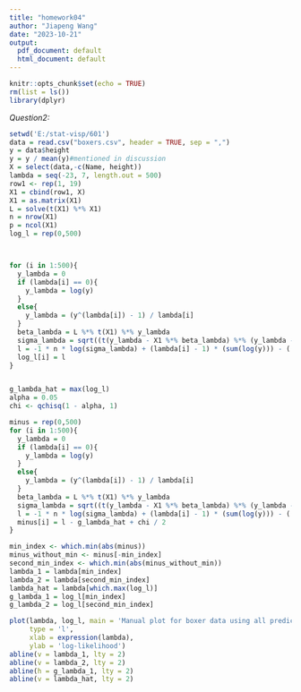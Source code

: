 ```yaml
---
title: "homework04"
author: "Jiapeng Wang"
date: "2023-10-21"
output:
  pdf_document: default
  html_document: default
---
```


```r
knitr::opts_chunk$set(echo = TRUE)
rm(list = ls())
library(dplyr)
```

*Question2:*


```r
setwd('E:/stat-visp/601')
data = read.csv("boxers.csv", header = TRUE, sep = ",")
y = data$height
y = y / mean(y)#mentioned in discussion
X = select(data,-c(Name, height))
lambda = seq(-23, 7, length.out = 500)
row1 <- rep(1, 19)
X1 = cbind(row1, X)
X1 = as.matrix(X1)
L = solve(t(X1) %*% X1)
n = nrow(X1)
p = ncol(X1)
log_l = rep(0,500)



for (i in 1:500){
  y_lambda = 0
  if (lambda[i] == 0){
    y_lambda = log(y)
  }
  else{
    y_lambda = (y^(lambda[i]) - 1) / lambda[i]
  }
  beta_lambda = L %*% t(X1) %*% y_lambda
  sigma_lambda = sqrt((t(y_lambda - X1 %*% beta_lambda) %*% (y_lambda - X1 %*% beta_lambda)) / (n - p - 1))
  l = -1 * n * log(sigma_lambda) + (lambda[i] - 1) * (sum(log(y))) - ((n - p - 1) + n * log(2 * pi)) / 2
  log_l[i] = l
}


g_lambda_hat = max(log_l)
alpha = 0.05
chi <- qchisq(1 - alpha, 1)

minus = rep(0,500)
for (i in 1:500){
  y_lambda = 0
  if (lambda[i] == 0){
    y_lambda = log(y)
  }
  else{
    y_lambda = (y^(lambda[i]) - 1) / lambda[i]
  }
  beta_lambda = L %*% t(X1) %*% y_lambda
  sigma_lambda = sqrt((t(y_lambda - X1 %*% beta_lambda) %*% (y_lambda - X1 %*% beta_lambda)) / (n - p - 1))
  l = -1 * n * log(sigma_lambda) + (lambda[i] - 1) * (sum(log(y))) - ((n - p - 1) + n * log(2 * pi)) / 2
  minus[i] = l - g_lambda_hat + chi / 2
}

min_index <- which.min(abs(minus))
minus_without_min <- minus[-min_index]
second_min_index <- which.min(abs(minus_without_min))
lambda_1 = lambda[min_index]
lambda_2 = lambda[second_min_index]
lambda_hat = lambda[which.max(log_l)]
g_lambda_1 = log_l[min_index]
g_lambda_2 = log_l[second_min_index]

plot(lambda, log_l, main = 'Manual plot for boxer data using all predictors', 
     type = 'l',
     xlab = expression(lambda),
     ylab = 'log-likelihood')
abline(v = lambda_1, lty = 2)
abline(v = lambda_2, lty = 2)
abline(h = g_lambda_1, lty = 2)
abline(v = lambda_hat, lty = 2)

```
